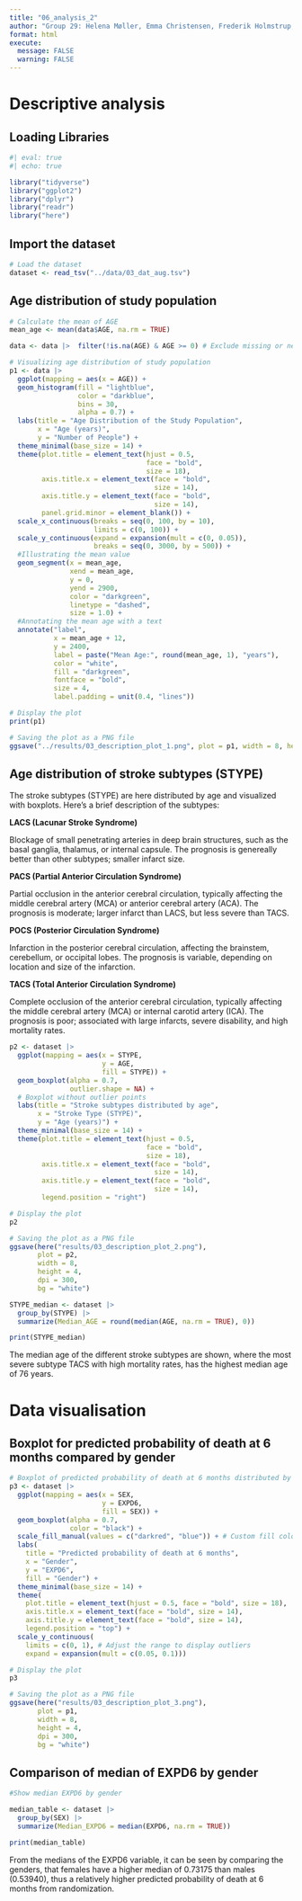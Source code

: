 ```yaml
---
title: "06_analysis_2"
author: "Group 29: Helena Møller, Emma Christensen, Frederik Holmstrup, Casper Harreby & Laura Christiansen"
format: html
execute: 
  message: FALSE
  warning: FALSE
---
```


# Descriptive analysis

## Loading Libraries

```r
#| eval: true
#| echo: true

library("tidyverse") 
library("ggplot2") 
library("dplyr") 
library("readr") 
library("here")
```

## Import the dataset

```r
# Load the dataset   
dataset <- read_tsv("../data/03_dat_aug.tsv")
```

## Age distribution of study population

```r

# Calculate the mean of AGE
mean_age <- mean(data$AGE, na.rm = TRUE)

data <- data |>  filter(!is.na(AGE) & AGE >= 0) # Exclude missing or negative ages

# Visualizing age distribution of study population
p1 <- data |> 
  ggplot(mapping = aes(x = AGE)) +      
  geom_histogram(fill = "lightblue", 
                 color = "darkblue", 
                 bins = 30, 
                 alpha = 0.7) + 
  labs(title = "Age Distribution of the Study Population",             
       x = "Age (years)", 
       y = "Number of People") +      
  theme_minimal(base_size = 14) +     
  theme(plot.title = element_text(hjust = 0.5,
                                  face = "bold",
                                  size = 18), 
        axis.title.x = element_text(face = "bold",
                                    size = 14),              
        axis.title.y = element_text(face = "bold",
                                    size = 14),         
        panel.grid.minor = element_blank()) +
  scale_x_continuous(breaks = seq(0, 100, by = 10), 
                     limits = c(0, 100)) +      
  scale_y_continuous(expand = expansion(mult = c(0, 0.05)), 
                     breaks = seq(0, 3000, by = 500)) + 
  #Illustrating the mean value
  geom_segment(x = mean_age,
               xend = mean_age, 
               y = 0, 
               yend = 2900, 
               color = "darkgreen", 
               linetype = "dashed", 
               size = 1.0) +
  #Annotating the mean age with a text
  annotate("label", 
           x = mean_age + 12,                     
           y = 2400,                     
           label = paste("Mean Age:", round(mean_age, 1), "years"),               
           color = "white",                 
           fill = "darkgreen",                 
           fontface = "bold",                 
           size = 4,                      
           label.padding = unit(0.4, "lines"))

# Display the plot
print(p1)

# Saving the plot as a PNG file
ggsave("../results/03_description_plot_1.png", plot = p1, width = 8, height = 4, dpi = 300, bg = "white")
```

## Age distribution of stroke subtypes (STYPE)

The stroke subtypes (STYPE) are here distributed by age and visualized with boxplots. Here's a brief description of the subtypes:

**LACS (Lacunar Stroke Syndrome)**

Blockage of small penetrating arteries in deep brain structures, such as the basal ganglia, thalamus, or internal capsule. The prognosis is genereally better than other subtypes; smaller infarct size.

**PACS (Partial Anterior Circulation Syndrome)**

Partial occlusion in the anterior cerebral circulation, typically affecting the middle cerebral artery (MCA) or anterior cerebral artery (ACA). The prognosis is moderate; larger infarct than LACS, but less severe than TACS.

**POCS (Posterior Circulation Syndrome)**

Infarction in the posterior cerebral circulation, affecting the brainstem, cerebellum, or occipital lobes. The prognosis is variable, depending on location and size of the infarction.

**TACS (Total Anterior Circulation Syndrome)**

Complete occlusion of the anterior cerebral circulation, typically affecting the middle cerebral artery (MCA) or internal carotid artery (ICA). The prognosis is poor; associated with large infarcts, severe disability, and high mortality rates.

```r

p2 <- dataset |> 
  ggplot(mapping = aes(x = STYPE,
                       y = AGE,
                       fill = STYPE)) +
  geom_boxplot(alpha = 0.7,
               outlier.shape = NA) + 
  # Boxplot without outlier points   
  labs(title = "Stroke subtypes distributed by age",
       x = "Stroke Type (STYPE)",
       y = "Age (years)") +   
  theme_minimal(base_size = 14) + 
  theme(plot.title = element_text(hjust = 0.5,
                                  face = "bold",
                                  size = 18),
        axis.title.x = element_text(face = "bold",
                                    size = 14),
        axis.title.y = element_text(face = "bold",
                                    size = 14),
        legend.position = "right")

# Display the plot
p2

# Saving the plot as a PNG file
ggsave(here("results/03_description_plot_2.png"), 
       plot = p2, 
       width = 8,
       height = 4,
       dpi = 300,
       bg = "white")
```

```r
STYPE_median <- dataset |>
  group_by(STYPE) |>
  summarize(Median_AGE = round(median(AGE, na.rm = TRUE), 0))

print(STYPE_median)
```

The median age of the different stroke subtypes are shown, where the most severe subtype TACS with high mortality rates, has the highest median age of 76 years.

# Data visualisation

## Boxplot for predicted probability of death at 6 months compared by gender

```r

# Boxplot of predicted probability of death at 6 months distributed by gender
p3 <- dataset |> 
  ggplot(mapping = aes(x = SEX,
                       y = EXPD6,
                       fill = SEX)) +
  geom_boxplot(alpha = 0.7,
               color = "black") +    
  scale_fill_manual(values = c("darkred", "blue")) + # Custom fill colors for gender   
  labs(
    title = "Predicted probability of death at 6 months",     
    x = "Gender",     
    y = "EXPD6",     
    fill = "Gender") + 
  theme_minimal(base_size = 14) +   
  theme(
    plot.title = element_text(hjust = 0.5, face = "bold", size = 18),
    axis.title.x = element_text(face = "bold", size = 14), 
    axis.title.y = element_text(face = "bold", size = 14), 
    legend.position = "top") +   
  scale_y_continuous(
    limits = c(0, 1), # Adjust the range to display outliers     
    expand = expansion(mult = c(0.05, 0.1)))

# Display the plot
p3

# Saving the plot as a PNG file
ggsave(here("results/03_description_plot_3.png"), 
       plot = p1, 
       width = 8, 
       height = 4, 
       dpi = 300, 
       bg = "white")
```

## Comparison of median of EXPD6 by gender

```r
#Show median EXPD6 by gender  

median_table <- dataset |>
  group_by(SEX) |>
  summarize(Median_EXPD6 = median(EXPD6, na.rm = TRUE)) 

print(median_table)
```

From the medians of the EXPD6 variable, it can be seen by comparing the genders, that females have a higher median of 0.73175 than males (0.53940), thus a relatively higher predicted probability of death at 6 months from randomization.
